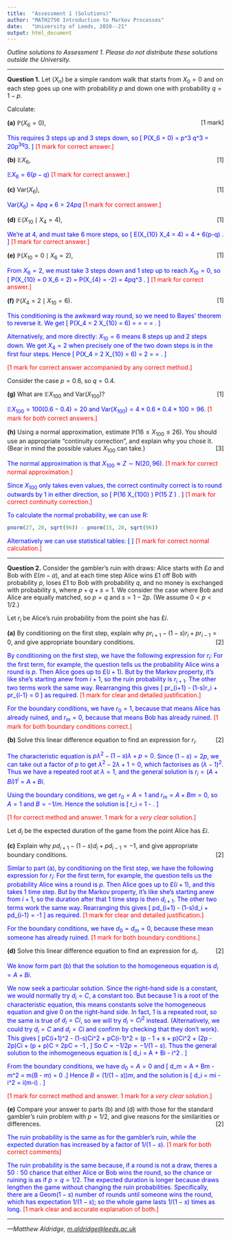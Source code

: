 ```yaml
---
title:  "Assessment 1 (Solutions)"
author: "MATH2750 Introduction to Markov Processes"
date:   "University of Leeds, 2020--21"
output: html_document 
---
```


*Outline solutions to Assessment 1. Please do not distribute these solutions outside the University.*

---

**Question 1.** Let $(X_n)$ be a simple random walk that starts from $X_0 = 0$ and on each step goes up one with probability $p$ and down one with probability $q = 1-p$.

Calculate:


**(a)** $\mathbb P(X_6 = 0)$, [[1 mark]]{style="float:right"}

<span style="color: blue;">This requires 3 steps up and 3 steps down, so
\[ \mathbb P(X_6 = 0) = \binom 63 p^3 q^3 = 20p^3q^3. \] </span>
<span style="color: red">[1 mark for correct answer.]</span>


**(b)** $\mathbb EX_6$, [[1]]{style="float:right"}

<span style="color: blue;">$\mathbb EX_6 = 6(p-q)$</span> <span style="color: red;">[1 mark for correct answer.]</span>


**(c)** $\text{Var}(X_6)$, [[1]]{style="float:right"}

<span style="color: blue;">$\text{Var}(X_6) = 4pq\times6 = 24pq$</span> <span style="color: red;">[1 mark for correct answer.]</span>


**(d)** $\mathbb E(X_{10} \mid X_4 = 4)$, [[1]]{style="float:right"}

<span style="color: blue;">We're at 4, and must take 6 more steps, so
\[ \mathbb E(X_{10} \mid X_4 = 4) = 4 + 6(p-q) . \]</span>
<span style="color: red;">[1 mark for correct answer.]</span>


**(e)** $\mathbb P(X_{10} = 0 \mid X_6 = 2)$, [[1]]{style="float:right"}

<span style="color: blue;">From $X_6 = 2$, we must take 3 steps down and 1 step up to reach $X_{10} = 0$, so
\[ \mathbb P(X_{10} = 0 \mid X_6 = 2) = \mathbb P(X_{4} = -2) = 4pq^3 . \] </span>
<span style="color: red;">[1 mark for correct answer.]</span>


**(f)**  $\mathbb P(X_4 = 2 \mid X_{10} = 6)$. [[1]]{style="float:right"}

<span style="color: blue;">This conditioning is the awkward way round, so we need to Bayes' theorem to reverse it. We get
\[ \mathbb P(X_4 = 2 \mid X_{10} = 6) = \frac{\mathbb P(X_4 = 2) \mathbb P(X_{10} = 6 \mid X_4 = 2)}{\mathbb P(X_{10} = 6)} = \frac{4p^3q \cdot 6p^5q}{45p^8q^2} = \frac{24}{45} = \frac{8}{15} . \]</span>

<span style="color: blue;">Alternatively, and more directly: $X_{10} = 6$ means 8 steps up and 2 steps down. We get $X_4 = 2$ when precisely one of the two down steps is in the first four steps. Hence
\[ \mathbb P(X_4 = 2 \mid X_{10} = 6) = 2 \cdot \frac{4}{10} \cdot \frac{6}{9} = \frac{48}{90} = \frac{8}{15}. \]</span>

<span style="color: red;">[1 mark for correct answer accompanied by any correct method.]</span>


Consider the case $p = 0.6$, so $q = 0.4$.

**(g)** What are $\mathbb E X_{100}$ and $\text{Var}(X_{100})$? [[1]]{style="float:right"}

<span style="color: blue;">$\mathbb E X_{100} = 100(0.6 - 0.4) = 20$ and $\text{Var}(X_{100}) = 4\times 0.6\times 0.4 \times 100 = 96.$</span> <span style="color: red;">[1 mark for *both* correct answers.]</span>


**(h)** Using a normal approximation, estimate $\mathbb P(16 \leq X_{100} \leq 26)$. You should use an appropriate "continuity correction", and explain why you chose it. (Bear in mind the possible values $X_{100}$ can take.) [[3]]{style="float:right"}

<span style="color: blue;">The normal approximation is that $X_{100} \approx Z \sim \text{N}(20, 96)$.</span> <span style="color: red;">[1 mark for correct normal approximation.]</span>

<span style="color: blue;">Since $X_{100}$ only takes even values, the correct continuity correct is to round outwards by 1 in either direction, so
\[ \mathbb P(16 \leq X_{100} \leq 26) \approx \mathbb P(15 \leq Z \leq 27) . \]
</span> <span style="color: red;">[1 mark for correct continuity correction.]</span>

<span style="color: blue;">To calculate the normal probability, we can use R:</blue>
```r
pnorm(27, 20, sqrt(96)) - pnorm(15, 20, sqrt(96))
```
<span style="color: blue;">Alternatively we can use statistical tables:
\[ \begin{align} \mathbb P(15 \leq Z \leq 27)
&= \mathbb P \left(\frac{15 - 20}{\sqrt{96}} \leq \text{N}(0,1) \leq \frac{27 - 20}{\sqrt{96}}\right) \\
&= \mathbb P(-0.510 \leq \text{N}(0,1) \leq 0.714) \\
&= \Phi(0.714) - \big(1 - \Phi(0.510)\big) \\
&= 0.763 - (1-0.695) \\
&= 0.458
\end{align} \] </span>
<span style="color: red;">[1 mark for correct normal calculation.]</span>


---



**Question 2.** Consider the gambler's ruin with draws: Alice starts with £$a$ and Bob with £$(m-a)$, and at each time step Alice wins £1 off Bob with probability $p$, loses £1 to Bob with probability $q$, and no money is exchanged with probability $s$, where $p+q+s =1$. We consider the case where Bob and Alice are equally matched, so $p = q$ and $s = 1-2p$. (We assume $0 < p < 1/2$.)

Let $r_i$ be Alice's ruin probability from the point she has £$i$.

**(a)** By conditioning on the first step, explain why $pr_{i+1} - (1-s)r_i + pr_{i-1} = 0$, and give appropriate boundary conditions. [[2]]{style="float:right"}

<span style="color: blue;">By conditioning on the first step, we have the following expression for $r_i$:
\begin{align} r_i &=
\mathbb P(\text{win first round}) \,\mathbb P(\text{ruin} \mid \text{win first round}) \\
&\qquad {}+ \mathbb P(\text{draw first round}) \,\mathbb P(\text{ruin} \mid \text{draw first round}) \\
&\qquad {}+ \mathbb P(\text{lose first round}) \,\mathbb P(\text{ruin} \mid \text{lose first round}) \\
&= pr_{i+1} + sr_i + pr_{i-1} . \end{align}
For the first term, for example, the question tells us the probability Alice wins a round is $p$. Then Alice goes up to £$(i+1)$. But by the Markov property, it's like she's starting anew from $i+1$, so the ruin probability is $r_{i+1}$. The other two terms work the same way. Rearranging this gives
\[ pr_{i+1} - (1-s)r_i + pr_{i-1} = 0 \]
as required.</span>
</span> <span style="color: red;">[1 mark for clear and detailed justification.]</span>

<span style="color: blue;">For the boundary conditions, we have $r_0 = 1$, because that means Alice has already ruined, and $r_m = 0$, because that means Bob has already ruined.</span> <span style="color: red;">[1 mark for both boundary conditions correct.]</span>


**(b)** Solve this linear difference equation to find an expression for $r_i$.  [[2]]{style="float:right"}

<span style="color: blue;">The characteristic equation is $p\lambda^2 - (1-s)\lambda + p = 0$. Since $(1-s) = 2p$, we can take out a factor of $p$ to get $\lambda^2 -2\lambda + 1 = 0$, which factorises as $(\lambda - 1)^2$. Thus we have a repeated root at $\lambda = 1$, and the general solution is $r_i = (A + Bi)1^i = A + Bi$.</span>

<span style="color: blue;">Using the boundary conditions, we get $r_0 = A = 1$ and $r_m = A + Bm = 0$,
so $A = 1$ and $B = -1/m$. Hence the solution is
\[ r_i = 1 - \frac{i}{m} . \]
</span>

<span style="color: red;">[1 for correct method and answer. 1 mark for a *very clear* solution.]</span>


Let $d_i$ be the expected duration of the game from the point Alice has £$i$.

**(c)** Explain why $pd_{i+1} - (1-s)d_i + pd_{i-1} = -1$, and give appropriate boundary conditions. [[2]]{style="float:right"}

<span style="color: blue;">Simlar to part (a), by conditioning on the first step, we have the following expression for $r_i$:
\begin{align} d_i &=
\mathbb P(\text{win first round}) \,\mathbb E(\text{duration} \mid \text{win first round}) \\
&\qquad {}+ \mathbb P(\text{draw first round}) \,\mathbb E(\text{duration} \mid \text{draw first round}) \\
&\qquad {}+ \mathbb P(\text{lose first round}) \,\mathbb E(\text{duration} \mid \text{lose first round}) \\
&= p(1 + d_{i+1}) + s(1 + d_i) + p(1 + rd{i-1}) \\
&= 1 + pd_{i+1} + sd_i + pd_{i-1}. \end{align}
For the first term, for example, the question tells us the probability Alice wins a round is $p$. Then Alice goes up to £$(i+1)$, and this takes 1 time step. But by the Markov property, it's like she's starting anew from $i+1$, so the duration after that 1 time step is then $d_{i+1}$. The other two terms work the same way. Rearranging this gives
\[ pd_{i+1} - (1-s)d_i + pd_{i-1} = -1 \]
as required.</span>
</span> <span style="color: red;">[1 mark for clear and detailed justification.]</span>

<span style="color: blue;">For the boundary conditions, we have $d_0 = d_m = 0$, because these mean someone has already ruined.</span> <span style="color: red;">[1 mark for both boundary conditions.]</span>


**(d)** Solve this linear difference equation to find an expression for $d_i$.  [[2]]{style="float:right"}

<span style="color: blue;">We know form part (b) that the solution to the homogeneous equation is $d_i = A + Bi$.</span>

<span style="color: blue;">We now seek a particular solution. Since the right-hand side is a constant, we would normally try $d_i = C$, a constant too. But because 1 is a root of the characteristic equation, this means constants solve the homogeneous equation and give 0 on the right-hand side. In fact, 1 is a repeated root, so the same is true of $d_i = Ci$, so we will try $d_i = Ci^2$ instead. (Alternatively, we could try $d_i = C$ and $d_i = Ci$ and confirm by checking that they don't work). This gives
\[ pC(i+1)^2 - (1-s)Ci^2 + pC(i-1)^2 = (p - 1 + s + p)Ci^2 + (2p - 2p)Ci + (p + p)C = 2pC = -1 , \]
So $C = -1/2p = -1/(1-s)$. Thus the general solution to the inhomogeneous equation is
\[ d_i = A + Bi - \frac{1}{1-s}i^2 . \]</span>

<span style="color: blue;">From the boundary conditions, we have $d_0 = A = 0$ and
\[ d_m = A + Bm - \frac{1}{1-s}m^2 = m\left(B - \frac{1}{1-s}m\right) = 0 .\]
Hence $B = (1/(1-s))m$, and the solution is
\[ d_i = \frac {1}{1-s} mi - \frac {1}{1-s} i^2 = \frac {1}{1-s} i(m-i) . \]
</span>

<span style="color: red;">[1 mark for correct method and answer. 1 mark for a *very clear* solution.]</span>


**(e)** Compare your answer to parts (b) and (d) with those for the standard gambler's ruin problem with $p = 1/2$, and give reasons for the similarities or differences.  [[2]]{style="float:right"}

<span style="color: blue;">The ruin probability is the same as for the gambler's ruin, while the expected duration has increased by a factor of $1/(1-s)$.</span> <span style="color: red;">[1 mark for both correct comments]</span>

<span style="color: blue;">The ruin probability is the same because, if a round is not a draw, theres a $50:50$ chance that either Alice or Bob wins the round, so the chance or ruining is as if $p = q = 1/2$. The expected duration is longer because draws lengthen the game without changing the ruin probabilities. Specifically, there are a $\text{Geom}(1-s)$ number of rounds until someone wins the round, which has expectation $1/(1-s)$; so the whole game lasts $1/(1-s)$ times as long.</span> <span style="color: red;">[1 mark clear and accurate explanation of both.]</span>

---

*---Matthew Aldridge, [m.aldridge@leeds.ac.uk](mailto:m.aldridge@leeds.ac.uk)*


